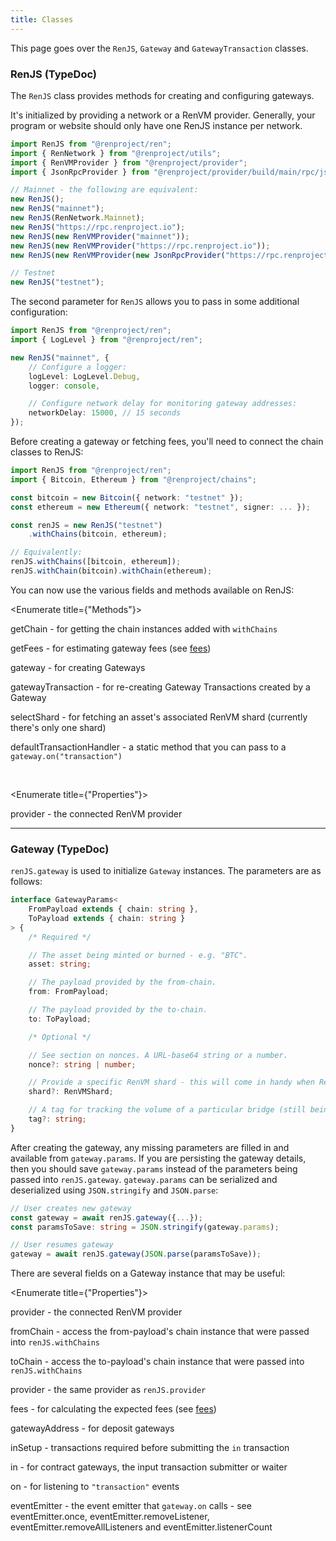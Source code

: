 ```yaml
---
title: Classes
---
```



<DocTag type={DocType.Reference} />

This page goes over the `RenJS`, `Gateway` and `GatewayTransaction` classes.

### RenJS <TypeDoc name="RenJS">(TypeDoc)</TypeDoc>

The `RenJS` class provides methods for creating and configuring gateways.

It's initialized by providing a network or a RenVM provider. Generally, your program or website should only have one RenJS instance per network.

```ts
import RenJS from "@renproject/ren";
import { RenNetwork } from "@renproject/utils";
import { RenVMProvider } from "@renproject/provider";
import { JsonRpcProvider } from "@renproject/provider/build/main/rpc/jsonRpc";

// Mainnet - the following are equivalent:
new RenJS();
new RenJS("mainnet");
new RenJS(RenNetwork.Mainnet);
new RenJS("https://rpc.renproject.io");
new RenJS(new RenVMProvider("mainnet"));
new RenJS(new RenVMProvider("https://rpc.renproject.io"));
new RenJS(new RenVMProvider(new JsonRpcProvider("https://rpc.renproject.io")));

// Testnet
new RenJS("testnet");
```

The second parameter for `RenJS` allows you to pass in some additional configuration:

```ts
import RenJS from "@renproject/ren";
import { LogLevel } from "@renproject/ren";

new RenJS("mainnet", {
    // Configure a logger:
    logLevel: LogLevel.Debug,
    logger: console,

    // Configure network delay for monitoring gateway addresses:
    networkDelay: 15000, // 15 seconds
});
```

Before creating a gateway or fetching fees, you'll need to connect the chain classes to RenJS:

```ts
import RenJS from "@renproject/ren";
import { Bitcoin, Ethereum } from "@renproject/chains";

const bitcoin = new Bitcoin({ network: "testnet" });
const ethereum = new Ethereum({ network: "testnet", signer: ... });

const renJS = new RenJS("testnet")
    .withChains(bitcoin, ethereum);

// Equivalently:
renJS.withChains([bitcoin, ethereum]);
renJS.withChain(bitcoin).withChain(ethereum);
```

You can now use the various fields and methods available on RenJS:

<Enumerate title={"Methods"}>
    <p><TypeDoc name="RenJS.getChain">getChain</TypeDoc> - for getting the chain instances added with <code>withChains</code></p>
    <p><TypeDoc name="RenJS.getFees">getFees</TypeDoc> - for estimating gateway fees (see [fees](./fees))</p>
    <p><TypeDoc name="RenJS.gateway">gateway</TypeDoc> - for creating Gateways</p>
    <p><TypeDoc name="RenJS.gatewayTransaction">gatewayTransaction</TypeDoc> - for re-creating Gateway Transactions created by a Gateway</p>
    <p><TypeDoc name="RenJS.selectShard">selectShard</TypeDoc> - for fetching an asset's associated RenVM shard (currently there's only one shard)</p>
    <p><TypeDoc name="RenJS.defaultTransactionHandler">defaultTransactionHandler</TypeDoc> - a static method that you can pass to a <code>gateway.on("transaction")</code></p>

</Enumerate>

<br />

<Enumerate title={"Properties"}>
    <p><TypeDoc name="RenJS.provider">provider</TypeDoc> - the connected RenVM provider</p>

</Enumerate>

---

### Gateway <TypeDoc name="Gateway">(TypeDoc)</TypeDoc>

`renJS.gateway` is used to initialize `Gateway` instances. The parameters are as follows:

```ts
interface GatewayParams<
    FromPayload extends { chain: string },
    ToPayload extends { chain: string }
> {
    /* Required */

    // The asset being minted or burned - e.g. "BTC".
    asset: string;

    // The payload provided by the from-chain.
    from: FromPayload;

    // The payload provided by the to-chain.
    to: ToPayload;

    /* Optional */

    // See section on nonces. A URL-base64 string or a number.
    nonce?: string | number;

    // Provide a specific RenVM shard - this will come in handy when RenVM shards rotate daily.
    shard?: RenVMShard;

    // A tag for tracking the volume of a particular bridge (still being implemented)
    tag?: string;
}
```

After creating the gateway, any missing parameters are filled in and available from `gateway.params`. If you are persisting the gateway details, then you should save `gateway.params` instead of the parameters being passed into `renJS.gateway`. `gateway.params` can be serialized and deserialized using `JSON.stringify` and `JSON.parse`:

```ts
// User creates new gateway
const gateway = await renJS.gateway({...});
const paramsToSave: string = JSON.stringify(gateway.params);

// User resumes gateway
gateway = await renJS.gateway(JSON.parse(paramsToSave));
```

There are several fields on a Gateway instance that may be useful:

<Enumerate title={"Properties"}>
    <p><TypeDoc name="RenJS.provider">provider</TypeDoc> - the connected RenVM provider</p>
    <p><TypeDoc name="Gateway.fromChain">fromChain</TypeDoc> - access the from-payload's chain instance that were passed into `renJS.withChains`</p>
    <p><TypeDoc name="Gateway.fromChain">toChain</TypeDoc> - access the to-payload's chain instance that were passed into `renJS.withChains`</p>
    <p><TypeDoc name="Gateway.provider">provider</TypeDoc> - the same provider as `renJS.provider`</p>
    <p><TypeDoc name="Gateway.fees">fees</TypeDoc> - for calculating the expected fees (see [fees](./fees))</p>
    <p><TypeDoc name="Gateway.gatewayAddress">gatewayAddress</TypeDoc> - for deposit gateways</p>
    <p><TypeDoc name="Gateway.inSetup">inSetup</TypeDoc> - transactions required before submitting the `in` transaction</p>
    <p><TypeDoc name="Gateway.in">in</TypeDoc> - for contract gateways, the input transaction submitter or waiter</p>
    <p><TypeDoc name="Gateway.on">on</TypeDoc> - for listening to `"transaction"` events</p>
    <p><TypeDoc name="Gateway.eventEmitter">eventEmitter</TypeDoc> - the event emitter that `gateway.on` calls - see <TypeDoc name="EventEmitterTyped.once">eventEmitter.once</TypeDoc>, <TypeDoc name="EventEmitterTyped.removeListener">eventEmitter.removeListener</TypeDoc>, <TypeDoc name="EventEmitterTyped.removeAllListeners">eventEmitter.removeAllListeners</TypeDoc> and <TypeDoc name="EventEmitterTyped.listenerCount">eventEmitter.listenerCount</TypeDoc></p>

</Enumerate>

